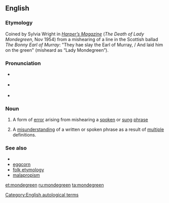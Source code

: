 ==English==

===Etymology===
Coined by Sylvia Wright in ''[[w:Harper's Magazine|Harper’s Magazine]]'' (''The Death of Lady Mondegreen'', Nov 1954) from a mishearing of a line in the Scottish ballad ''The Bonny Earl of Murray'': "They hae slay the Earl of Murray, / And laid him on the green" (misheard as “Lady Mondegreen”).

===Pronunciation===
* {{a|UK}} {{IPA|/ˈmɒndəɡriːn/}}
* {{a|US}} {{IPA|/ˈmɑndəɡriːn/}}
* {{audio|en-us-mondegreen.ogg|Audio (US)}}

===Noun===
{{examples-right|sense=mishearing|
* “The ants are my friends, blowin’ in the wind.” (“The answer, my friend, is...”) from [[w:Bob Dylan|Bob Dylan's]] “[[w:Blowin'_in_the_Wind|Blowin' In the Wind]].”
* “There's a bathroom on the right” (“There's a bad moon on the rise”) from [[w:Creedence Clearwater Revival|Creedence Clearwater Revival's]] “[[w:Bad_Moon_Rising_(song)|Bad Moon Rising]].”
* “'Scuse me while I kiss this guy” (“'Scuse me while I kiss the sky”) from [[w:Jimi Hendrix|Jimi Hendrix's]] “[[w:Purple_Haze_(song)|Purple Haze]].”
* “Andy walks with me…” (“And He walks with me…”) from the hymn “In The Garden”
* “Our Father, Who art in Heaven, Harold be Thy name…” (“…hallowed be thy name…”) from the [[w:Lord's Prayer|Lord’s Prayer]]}}
{{en-noun}}

# A form of [[error]] arising from mishearing a [[spoken]] or [[sung]] [[phrase]]
# {{rare}} A [[misunderstanding]] of a written or spoken phrase as a result of [[multiple]] definitions.

===See also===
* {{pedia}}
* [[eggcorn]]
* [[folk etymology]]
* [[malapropism]]

[[Category:English autological terms]]

[[et:mondegreen]]
[[ru:mondegreen]]
[[ta:mondegreen]]